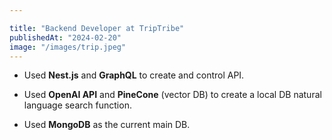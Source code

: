 ```yaml
---

title: "Backend Developer at TripTribe"
publishedAt: "2024-02-20"
image: "/images/trip.jpeg"
---
```


- Used **Nest.js** and **GraphQL** to create and control API.

- Used **OpenAI API** and **PineCone** (vector DB) to create a local DB natural language search function.

- Used **MongoDB** as the current main DB.